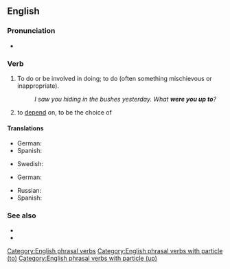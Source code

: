 {{merge|up to something}}
==English==

===Pronunciation===
* {{audio|en|en-au-be up to.ogg|Audio (AU)}}

===Verb===
{{head|en|verb}}

# {{lb|en|idiom}} To do or be involved in doing; to do (often something mischievous or inappropriate).
#: ''I saw you hiding in the bushes yesterday. What '''were you up to'''?''
# {{lb|en|idiom}} to [[depend]] on, to be the choice of

====Translations====
{{trans-top|to do or be involved in doing}}
* German: {{t+|de|vorhaben}}
* Spanish: {{t+|es|tramar}}
{{trans-mid}}
* Swedish: {{t+|sv|ha för sig}}
{{trans-bottom}}

{{trans-top|to depend on}}
* German: {{t+|de|hängen}} {{t+|de|von}}
{{trans-mid}}
* Russian: {{t+|ru|вытворя́ть|impf}}
* Spanish: {{t+|es|depender}} {{t+|es|de}}
{{trans-bottom}}

===See also===
* {{l|en|get up to}}
* {{l|en|up to}}

[[Category:English phrasal verbs]]
[[Category:English phrasal verbs with particle (to)]]
[[Category:English phrasal verbs with particle (up)]]